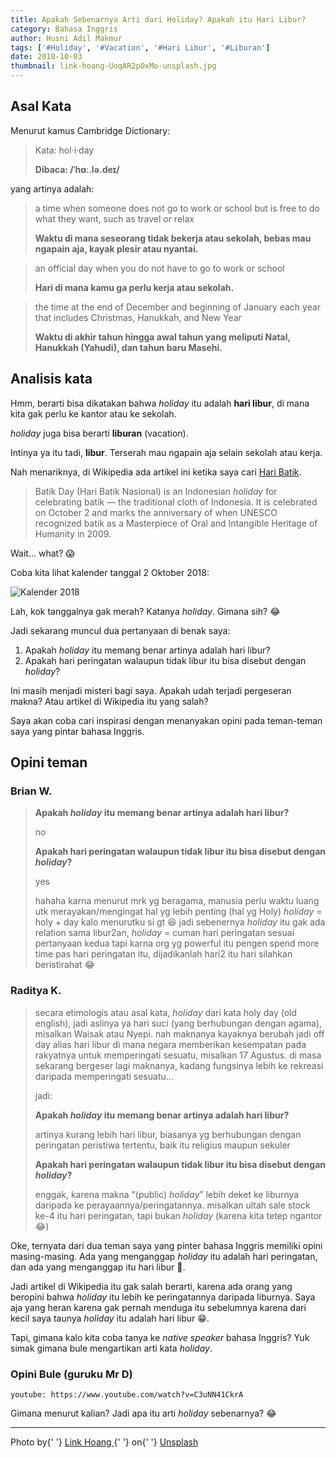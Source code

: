 ---
title: Apakah Sebenarnya Arti dari Holiday? Apakah itu Hari Libur?
category: Bahasa Inggris
author: Husni Adil Makmur
tags: ['#Holiday', '#Vacation', '#Hari Libur', '#Liburan']
date: 2018-10-03
thumbnail: link-hoang-UoqAR2pOxMo-unsplash.jpg
---

## Asal Kata

Menurut kamus Cambridge Dictionary:

> Kata: hol·i·day
>
> **Dibaca: /ˈhɑː.lə.deɪ/**

yang artinya adalah:

> a time when someone does not go to work or school but is free to do what they want, such as travel or relax
>
> **Waktu di mana seseorang tidak bekerja atau sekolah, bebas mau ngapain aja, kayak plesir atau nyantai.**

> an official day when you do not have to go to work or school
>
> **Hari di mana kamu ga perlu kerja atau sekolah.**

> the time at the end of December and beginning of January each year that includes Christmas, Hanukkah, and New Year
>
> **Waktu di akhir tahun hingga awal tahun yang meliputi Natal, Hanukkah (Yahudi), dan tahun baru Masehi.**

## Analisis kata

Hmm, berarti bisa dikatakan bahwa _holiday_ itu adalah **hari libur**, di mana kita gak perlu ke kantor atau ke sekolah.

_holiday_ juga bisa berarti **liburan** (vacation).

Intinya ya itu tadi, **libur**. Terserah mau ngapain aja selain sekolah atau kerja.

Nah menariknya, di Wikipedia ada artikel ini ketika saya cari [Hari Batik](https://en.m.wikipedia.org/wiki/Batik_Day).

> Batik Day (Hari Batik Nasional) is an Indonesian _holiday_ for celebrating batik — the traditional cloth of Indonesia. It is celebrated on October 2 and marks the anniversary of when UNESCO recognized batik as a Masterpiece of Oral and Intangible Heritage of Humanity in 2009.

Wait... what? 😱

Coba kita lihat kalender tanggal 2 Oktober 2018:

![Kalender 2018](./kalender-oktober-2018.jpg 'Kalender Oktober 2018')

Lah, kok tanggalnya gak merah? Katanya _holiday_. Gimana sih? 😂

Jadi sekarang muncul dua pertanyaan di benak saya:

1.  Apakah _holiday_ itu memang benar artinya adalah hari libur?
2.  Apakah hari peringatan walaupun tidak libur itu bisa disebut dengan _holiday_?

Ini masih menjadi misteri bagi saya. Apakah udah terjadi pergeseran makna? Atau artikel di Wikipedia itu yang salah?

Saya akan coba cari inspirasi dengan menanyakan opini pada teman-teman saya yang pintar bahasa Inggris.

## Opini teman

### Brian W.

> **Apakah _holiday_ itu memang benar artinya adalah hari libur?**
>
> no
>
> **Apakah hari peringatan walaupun tidak libur itu bisa disebut dengan _holiday_?**
>
> yes
>
> hahaha karna menurut mrk yg beragama, manusia perlu waktu luang utk merayakan/mengingat hal yg lebih penting (hal yg Holy)
> _holiday_ = holy + day
> kalo menurutku si gt 😆
> jadi sebenernya _holiday_ itu gak ada relation sama libur2an, _holiday_ = cuman hari peringatan sesuai pertanyaan kedua
> tapi karna org yg powerful itu pengen spend more time pas hari peringatan itu, dijadikanlah hari2 itu hari silahkan beristirahat
> 😂

### Raditya K.

> secara etimologis atau asal kata, _holiday_ dari kata holy day (old english), jadi aslinya ya hari suci (yang berhubungan dengan agama), misalkan Waisak atau Nyepi. nah maknanya kayaknya berubah jadi off day alias hari libur di mana negara memberikan kesempatan pada rakyatnya untuk memperingati sesuatu, misalkan 17 Agustus. di masa sekarang bergeser lagi maknanya, kadang fungsinya lebih ke rekreasi daripada memperingati sesuatu…
>
> jadi:
>
> **Apakah _holiday_ itu memang benar artinya adalah hari libur?**
>
> artinya kurang lebih hari libur, biasanya yg berhubungan dengan peringatan peristiwa tertentu, baik itu religius maupun sekuler
>
> **Apakah hari peringatan walaupun tidak libur itu bisa disebut dengan _holiday_?**
>
> enggak, karena makna “(public) _holiday_” lebih deket ke liburnya daripada ke perayaannya/peringatannya. misalkan ultah sale stock ke-4 itu hari peringatan, tapi bukan _holiday_ (karena kita tetep ngantor 😂)

Oke, ternyata dari dua teman saya yang pinter bahasa Inggris memiliki opini masing-masing. Ada yang menganggap _holiday_ itu adalah hari peringatan, dan ada yang menganggap itu hari libur 🤔.

Jadi artikel di Wikipedia itu gak salah berarti, karena ada orang yang beropini bahwa _holiday_ itu lebih ke peringatannya daripada liburnya. Saya aja yang heran karena gak pernah menduga itu sebelumnya karena dari kecil saya taunya _holiday_ itu adalah hari libur 😁.

Tapi, gimana kalo kita coba tanya ke _native speaker_ bahasa Inggris? Yuk simak gimana bule mengartikan arti kata _holiday_.

### Opini Bule (guruku Mr D)

`youtube: https://www.youtube.com/watch?v=C3uNN41CkrA`

Gimana menurut kalian? Jadi apa itu arti _holiday_ sebenarnya? 😂

---

<span>
  Photo by{' '}
  <a
    rel='noopener nofollow'
    href='https://unsplash.com/@linkhoang?utm_source=unsplash&amp;utm_medium=referral&amp;utm_content=creditCopyText'
  >
    Link Hoang
  </a>{' '}
  on{' '}
  <a
    rel='noopener nofollow'
    href='https://unsplash.com/@linkhoang?utm_source=unsplash&amp;utm_medium=referral&amp;utm_content=creditCopyText'
  >
    Unsplash
  </a>
</span>
